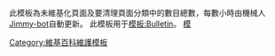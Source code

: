 <includeonly><!-- 在這裡加入模板的保護標識 --></includeonly><noinclude>{{template doc page viewed directly}}</noinclude>
<!-- 在本行下編輯模板說明 -->
此模板為未維基化頁面及要清理頁面分類中的數目總數，每數小時由機械人[[User:Jimmy-bot|Jimmy-bot]]自動更新。<!--如果你觉得版式需更改，请联系[[User_talk:PhiLiP]]。-->此模板用于[[模板:Bulletin]]。
<includeonly>
<!-- 本行下加入模板的分類 -->
[[Category:維基百科維護模板]][[category:公告栏|模]]
</includeonly>